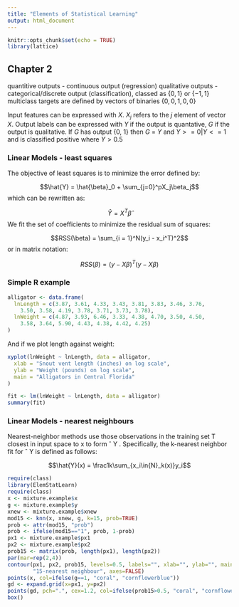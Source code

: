 ```yaml
---
title: "Elements of Statistical Learning"
output: html_document
---
```


```r
knitr::opts_chunk$set(echo = TRUE)
library(lattice)
```

## Chapter 2

quantitive outputs  - continuous output (regression)
qualitative outputs - categorical/discrete output (classification), classed as $\{0,1\}$ or $\{-1,1\}$
                      multiclass targets are defined by vectors of binaries $\{0, 0, 1, 0, 0\}$
                      
Input features can be expressed with $X$. $X_j$ refers to the $j$ element of vector $X$.
Output labels can be expressed with $Y$ if the output is quantative, $G$ if the output is qualitative. If $G$ has output {0, 1} then $G$ = $Y$ and $Y >= 0 | Y <= 1$ and is classified positive where $Y > 0.5$

### Linear Models - least squares

The objective of least squares is to minimize the error defined by:

$$\hat{Y} = \hat{\beta}_0 + \sum_{j=0}^pX_j\beta_j$$
which can be rewritten as:

$$\hat{Y} = X^T\hat{\beta}$$
We fit the set of coefficients to minimize the residual sum of squares:

$$RSS(\beta) = \sum_{i = 1}^N(y_i - x_i^T)^2$$
or in matrix notation:

$$RSS(\beta) = (y - X\beta)^T(y - X\beta)$$

### Simple R example

```r
alligator <- data.frame(
  lnLength = c(3.87, 3.61, 4.33, 3.43, 3.81, 3.83, 3.46, 3.76,
    3.50, 3.58, 4.19, 3.78, 3.71, 3.73, 3.78),
  lnWeight = c(4.87, 3.93, 6.46, 3.33, 4.38, 4.70, 3.50, 4.50,
    3.58, 3.64, 5.90, 4.43, 4.38, 4.42, 4.25)
)
```

And if we plot length against weight:

```r
xyplot(lnWeight ~ lnLength, data = alligator,
  xlab = "Snout vent length (inches) on log scale",
  ylab = "Weight (pounds) on log scale",
  main = "Alligators in Central Florida"
)
```

```r
fit <- lm(lnWeight ~ lnLength, data = alligator)
summary(fit)
```

### Linear Models - nearest neighbours

Nearest-neighbor methods use those observations in the training set T closest
in input space to x to form ˆ Y . Specifically, the k-nearest neighbor fit
for ˆ Y is defined as follows:

$$\hat{Y}(x) = \frac1k\sum_{x_i\in{N}_k(x)}y_i$$
```r
require(class)
library(ElemStatLearn)
require(class)
x <- mixture.example$x
g <- mixture.example$y
xnew <- mixture.example$xnew
mod15 <- knn(x, xnew, g, k=15, prob=TRUE)
prob <- attr(mod15, "prob")
prob <- ifelse(mod15=="1", prob, 1-prob)
px1 <- mixture.example$px1
px2 <- mixture.example$px2
prob15 <- matrix(prob, length(px1), length(px2))
par(mar=rep(2,4))
contour(px1, px2, prob15, levels=0.5, labels="", xlab="", ylab="", main=
        "15-nearest neighbour", axes=FALSE)
points(x, col=ifelse(g==1, "coral", "cornflowerblue"))
gd <- expand.grid(x=px1, y=px2)
points(gd, pch=".", cex=1.2, col=ifelse(prob15>0.5, "coral", "cornflowerblue"))
box()
```